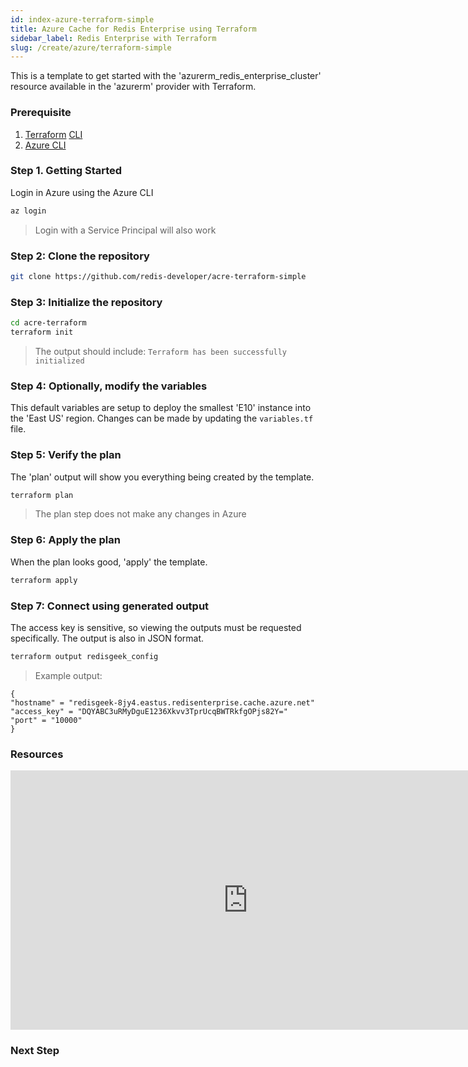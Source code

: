 ```yaml
---
id: index-azure-terraform-simple
title: Azure Cache for Redis Enterprise using Terraform
sidebar_label: Redis Enterprise with Terraform
slug: /create/azure/terraform-simple
---
```


This is a template to get started with the 'azurerm_redis_enterprise_cluster' resource available in the 'azurerm' provider with Terraform.

### Prerequisite

1.  [Terraform](https://terraform.io]) [CLI](https://terraform.io/downloads.html)
2.  [Azure CLI](https://docs.microsoft.com/en-us/cli/azure/install-azure-cli)

### Step 1. Getting Started

Login in Azure using the Azure CLI

```bash
az login
```
>Login with a Service Principal will also work


### Step 2: Clone the repository

```bash
git clone https://github.com/redis-developer/acre-terraform-simple
```


### Step 3: Initialize the repository

```bash
cd acre-terraform
terraform init
```
>The output should include: ```Terraform has been successfully initialized```


### Step 4: Optionally, modify the variables

This default variables are setup to deploy the smallest 'E10' instance into the 'East US' region.
Changes can be made by updating the ```variables.tf``` file.


### Step 5: Verify the plan

The 'plan' output will show you everything being created by the template.

```bash
terraform plan
```
>The plan step does not make any changes in Azure

### Step 6: Apply the plan

When the plan looks good, 'apply' the template.

```bash
terraform apply
```

### Step 7: Connect using generated output

The access key is sensitive, so viewing the outputs must be requested specifically.
The output is also in JSON format.

```bash
terraform output redisgeek_config
```
> Example output:
```
{
"hostname" = "redisgeek-8jy4.eastus.redisenterprise.cache.azure.net"
"access_key" = "DQYABC3uRMyDguE1236Xkvv3TprUcqBWTRkfgOPjs82Y="
"port" = "10000"
}
```

### Resources

<div class="text--center">
    <iframe width="760" height="415" src="https://www.youtube.com/embed/eThj-jwViZw" title="YouTube video player" frameborder="0" allow="accelerometer; autoplay; clipboard-write; encrypted-media; gyroscope; picture-in-picture" allowfullscreen></iframe>
</div>

### Next Step